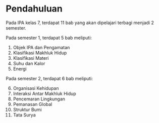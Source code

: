 # Pendahuluan

Pada IPA kelas 7, terdapat 11 bab yang akan dipelajari terbagi menjadi 2 semester.

Pada semester 1, terdapat 5 bab meliputi:

1. Objek IPA dan Pengamatan
2. Klasifikasi Makhluk Hidup
3. Klasifikasi Materi
4. Suhu dan Kalor
5. Energi

Pada semester 2, terdapat 6 bab meliputi:

6. Organisasi Kehidupan
7. Interaksi Antar Makhluk Hidup
8. Pencemaran Lingkungan
9. Pemanasan Global
10. Struktur Bumi
11. Tata Surya
